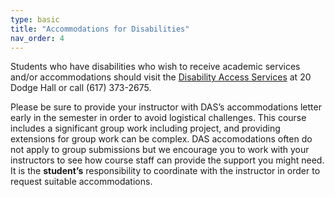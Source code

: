 ```yaml
---
type: basic
title: "Accommodations for Disabilities"
nav_order: 4
---
```


Students who have disabilities who wish to receive academic services and/or accommodations should visit the [Disability Access Services](https://disabilityaccessservices.sites.northeastern.edu) at 20 Dodge Hall or call (617) 373-2675.

Please be sure to provide your instructor with DAS’s accommodations letter early in the semester in order to avoid logistical challenges. This course includes a significant group work including project, and providing extensions for group work can be complex. DAS accomodations often do not apply to group submissions but we encourage you to work with your instructors to see how course staff can provide the support you might need. It is the **student’s** responsibility to coordinate with the instructor in order to request suitable accommodations.
